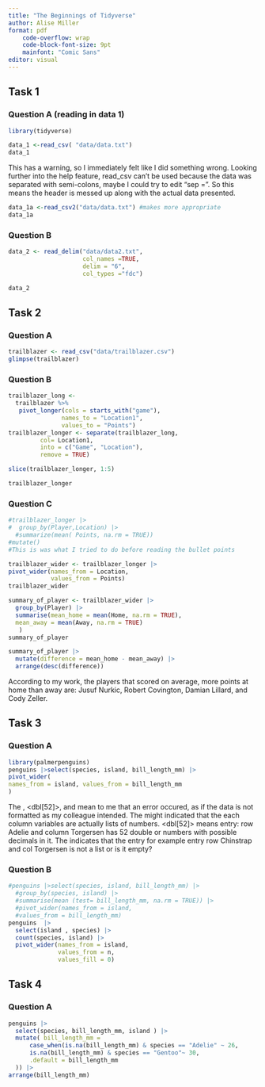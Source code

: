 ```yaml
---
title: "The Beginnings of Tidyverse"
author: Alise Miller
format: pdf
    code-overflow: wrap
    code-block-font-size: 9pt  
    mainfont: "Comic Sans"
editor: visual
---
```


## Task 1

### Question A (reading in data 1)

```r
library(tidyverse)

data_1 <-read_csv( "data/data.txt")
data_1
```

This has a warning, so I immediately felt like I did something wrong. Looking further into the help feature, read_csv can't be used because the data was separated with semi-colons, maybe I could try to edit "sep = ". So this means the header is messed up along with the actual data presented.

```r
data_1a <-read_csv2("data/data.txt") #makes more appropriate
data_1a
```

### Question B

```r
data_2 <- read_delim("data/data2.txt", 
                     col_names =TRUE, 
                     delim = "6", 
                     col_types ="fdc")

data_2

```

## Task 2

### Question A

```r

trailblazer <- read_csv("data/trailblazer.csv")
glimpse(trailblazer)
```

### Question B

```r
trailblazer_long <-
  trailblazer %>% 
   pivot_longer(cols = starts_with("game"), 
               names_to = "Location1", 
               values_to = "Points")
trailblazer_longer <- separate(trailblazer_long, 
         col= Location1, 
         into = c("Game", "Location"),
         remove = TRUE)

slice(trailblazer_longer, 1:5)

trailblazer_longer
```

### Question C

```r
#trailblazer_longer |>
#  group_by(Player,Location) |>
  #summarize(mean( Points, na.rm = TRUE))
#mutate() 
#This is was what I tried to do before reading the bullet points

```

```r
trailblazer_wider <- trailblazer_longer |>
pivot_wider(names_from = Location, 
            values_from = Points)
trailblazer_wider

summary_of_player <- trailblazer_wider |>
  group_by(Player) |>
  summarise(mean_home = mean(Home, na.rm = TRUE),
  mean_away = mean(Away, na.rm = TRUE)
   )
summary_of_player

summary_of_player |>
  mutate(difference = mean_home - mean_away) |>
  arrange(desc(difference))

```

According to my work, the players that scored on average, more points at home than away are: Jusuf Nurkic, Robert Covington, Damian Lillard, and Cody Zeller.

## Task 3

### Question A

```r
library(palmerpenguins)
penguins |>select(species, island, bill_length_mm) |>
pivot_wider(
names_from = island, values_from = bill_length_mm
)
```

The <NULL>, \<dbl\[52\]\>, and <list> mean to me that an error occured, as if the data is not formatted as my colleague intended. The <list> might indicated that the each column variables are actually lists of numbers. \<dbl\[52\]\> means entry: row Adelie and column Torgersen has 52 double or numbers with possible decimals in it. The <NULL> indicates that the entry for example entry row Chinstrap and col Torgersen is not a list or is it empty?

### Question B

```r
#penguins |>select(species, island, bill_length_mm) |>
  #group_by(species, island) |>
  #summarise(mean (test= bill_length_mm, na.rm = TRUE)) |>
  #pivot_wider(names_from = island, 
  #values_from = bill_length_mm)
penguins  |>
  select(island , species) |>
  count(species, island) |>
  pivot_wider(names_from = island, 
              values_from = n,
              values_fill = 0)

```

## Task 4

### Question A

```r
penguins |>
  select(species, bill_length_mm, island ) |>
  mutate( bill_length_mm = 
      case_when(is.na(bill_length_mm) & species == "Adelie" ~ 26, 
      is.na(bill_length_mm) & species == "Gentoo"~ 30,
      .default = bill_length_mm
  )) |>
arrange(bill_length_mm)
```
